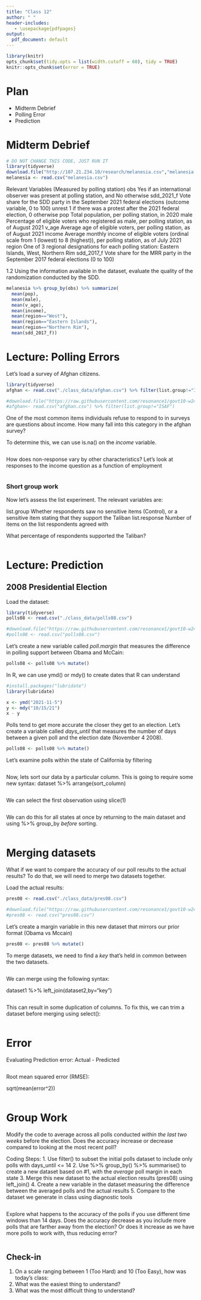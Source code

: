 ```yaml
---
title: "Class 12"
author: " "
header-includes:
   - \usepackage{pdfpages}
output:
  pdf_document: default
---
```


```r
library(knitr)
opts_chunk$set(tidy.opts = list(width.cutoff = 60), tidy = TRUE)
knitr::opts_chunk$set(error = TRUE)
```

# Plan
* Midterm Debrief
* Polling Error
* Prediction

# Midterm Debrief

```r
# DO NOT CHANGE THIS CODE, JUST RUN IT
library(tidyverse)
download.file("http://107.21.234.10/research/melanesia.csv","melanesia.csv")
melanesia <- read.csv("melanesia.csv")
```

Relevant Variables (Measured by polling station)
obs               Yes if an international observer was present at polling station, and No otherwise
sdd_2021_f        Vote share for the SDD party in the September 2021 federal elections (outcome variable, 0 to 100) 
unrest            1 if there was a protest after the 2021 federal election, 0 otherwise
pop               Total population, per polling station, in 2020
male              Percentage of eligible voters who registered as male, per polling station, as of August 2021
v_age             Average age of eligible voters, per polling station, as of August 2021
income            Average monthly income of eligible voters (ordinal scale from 1 (lowest) to 8 (highest)), per polling station, as of July 2021
region            One of 3 regional designations for each polling station: Eastern Islands, West, Northern Rim 
sdd_2017_f        Vote share for the MRR party in the September 2017 federal elections (0 to 100)


1.2 Using the information available in the dataset, evaluate the quality of the randomization conducted by the SDD.

```r
melanesia %>% group_by(obs) %>% summarize(
  mean(pop),
  mean(male),
  mean(v_age),
  mean(income),
  mean(region=="West"),
  mean(region=="Eastern Islands"),
  mean(region=="Northern Rim"),
  mean(sdd_2017_f))
```



# Lecture: Polling Errors

Let's load a survey of Afghan citizens. 

```r
library(tidyverse)
afghan <- read.csv("./class_data/afghan.csv") %>% filter(list.group!="ISAF")

#download.file("https://raw.githubusercontent.com/resonance1/govt10-w24/main/class_data/afghan.csv","afghan.csv")
#afghan<- read.csv("afghan.csv") %>% filter(list.group!="ISAF")

```

One of the most common items individuals refuse to respond to in surveys are questions about income. How many fall into this category in the afghan survey?

To determine this, we can use is.na() on the _income_ variable.

```r

```

How does non-response vary by other characteristics? Let's look at responses to the income question as a function of employment

```r

```

### Short group work

Now let’s assess the list experiment. The relevant variables are:

list.group      Whether respondents saw no sensitive items (Control), or a sensitive item stating that they support the Taliban
list.response   Number of items on the list respondents agreed with

What percentage of respondents supported the Taliban?

```r

```



# Lecture: Prediction


## 2008 Presidential Election

Load the dataset:

```r
library(tidyverse)
polls08 <- read.csv("./class_data/polls08.csv")

#download.file("https://raw.githubusercontent.com/resonance1/govt10-w24/main/class_data/polls08.csv","polls08.csv")
#polls08 <- read.csv("polls08.csv")

```

Let's create a new variable called _poll.margin_ that measures the difference in polling support between Obama and McCain:

```r

polls08 <- polls08 %>% mutate()

```

In R, we can use ymd() or mdy() to create dates that R can understand

```r
#install.packages("lubridate")
library(lubridate)

x <- ymd("2021-11-5")
y <- mdy("10/15/21")
x - y
```

Polls tend to get more accurate the closer they get to an election. Let's create a variable called _days_until_ that measures the number of days between a given poll and the election date (November 4 2008).

```r

polls08 <- polls08 %>% mutate()
```

Let’s examine polls within the state of California by filtering

```r


```

Now, lets sort our data by a particular column. This is going to require some new syntax:   dataset %>% arrange(sort_column)

```r


```

We can select the first observation using slice(1)

```r

```

We can do this for all states at once by returning to the main dataset and using %>% group_by _before_ sorting. 

```r



```


# Merging datasets

What if we want to compare the accuracy of our poll results to the actual results? To do that, we will need to merge two datasets together.

Load the actual results: 

```r
pres08 <- read.csv("./class_data/pres08.csv")

#download.file("https://raw.githubusercontent.com/resonance1/govt10-w24/main/class_data/pres08.csv","pres08.csv")
#pres08 <- read.csv("pres08.csv")

```

Let's create a margin variable in this new dataset that mirrors our prior format (Obama vs Mccain)

```r
pres08 <- pres08 %>% mutate()

```

To merge datasets, we need to find a _key_ that's held in common between the two datasets.

```r
```

We can merge using the following syntax:

dataset1 %>% left_join(dataset2,by="key")

```r


```

This can result in some duplication of columns. To fix this, we can trim a dataset before merging using select():

```r


```

# Error

Evaluating Prediction error: Actual - Predicted

```r

```

Root mean squared error (RMSE):

sqrt(mean(error^2))

```r

```


# Group Work

Modify the code to average across all polls conducted _within the last two weeks_ before the election. Does the accuracy increase or decrease compared to looking at the most recent poll?

Coding Steps:
1. Use filter() to subset the initial polls dataset to include only polls with days_until <= 14
2. Use %>% group_by() %>% summarise() to create a new dataset based on #1, with the _average_ poll margin in each state
3. Merge this new dataset to the actual election results (pres08) using left_join()
4. Create a new variable in the dataset measuring the difference between the averaged polls and the actual results
5. Compare to the dataset we generate in class using diagnostic tools

```r
```

Explore what happens to the accuracy of the polls if you use different time windows than 14 days. Does the accuracy decrease as you include more polls that are farther away from the election? Or does it increase as we have more polls to work with, thus reducing error?

```r

```


## Check-in

1. On a scale ranging between 1 (Too Hard) and 10 (Too Easy), how was today's class: 
2. What was the easiest thing to understand?
3. What was the most difficult thing to understand?